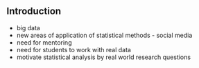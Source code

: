 ## Introduction

- big data
- new areas of application of statistical methods - social media
- need for mentoring 
- need for students to work with real data
- motivate statistical analysis by real world research questions

